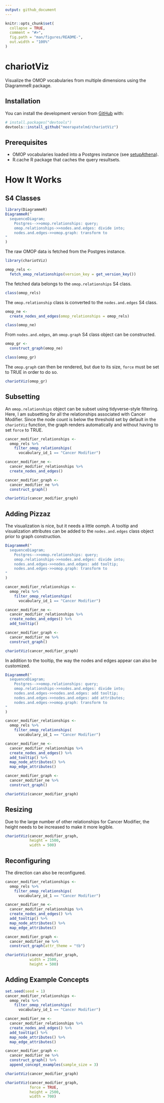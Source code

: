 ```yaml
---
output: github_document
---
```


<!-- README.md is generated from README.Rmd. Please edit that file -->

```r
knitr::opts_chunk$set(
  collapse = TRUE,
  comment = "#>",
  fig.path = "man/figures/README-",
  out.width = "100%"
)
```

# chariotViz

Visualize the OMOP vocabularies from multiple dimensions using the DiagrammeR package.  

## Installation

You can install the development version from [GitHub](https://github.com/) with:

``` r
# install.packages("devtools")
devtools::install_github("meerapatelmd/chariotViz")
```

## Prerequisites  

* OMOP vocabularies loaded into a Postgres instance (see [setupAthena](http://github.com/meerapatelmd/setupAthena)).  
* R.cache R package that caches the query resultsets.    


# How It Works  

## S4 Classes  

```r
library(DiagrammeR)
DiagrammeR("
  sequenceDiagram;
    Postgres-->>omop.relationships: query; 
    omop.relationships->>nodes.and.edges: divide into;
    nodes.and.edges->>omop.graph: transform to
"
)
```

The raw OMOP data is fetched from the Postgres instance.  

```r
library(chariotViz)

omop_rels <- 
  fetch_omop_relationships(version_key = get_version_key())
```

The fetched data belongs to the `omop.relationships` S4 class.  

```r
class(omop_rels)
```

The `omop.relationship` class is converted to the `nodes.and.edges` S4 
class. 

```r
omop_ne <- 
  create_nodes_and_edges(omop_relationships = omop_rels)

class(omop_ne)
```

From `nodes.and.edges`, an `omop.graph` S4 class object can be constructed.  

```r
omop_gr <- 
  construct_graph(omop_ne)

class(omop_gr)
```

The `omop.graph` can then be rendered, but due to its size, `force` must 
be set to TRUE in order to do so.  

```r
chariotViz(omop_gr)
```

## Subsetting   

An `omop.relationships` object can be subset using tidyverse-style filtering. 
Here, I am subsetting for all the relationships associated with Cancer Modifier. 
Since the node count is below the threshold set by default in the `chariotViz` function, 
the graph renders automatically and without having to set `force` to TRUE.  

```r
cancer_modifier_relationships <- 
  omop_rels %>% 
    filter_omop_relationships(
      vocabulary_id_1 == "Cancer Modifier")

cancer_modifier_ne <- 
  cancer_modifier_relationships %>% 
  create_nodes_and_edges()

cancer_modifier_graph <- 
  cancer_modifier_ne %>% 
  construct_graph()

chariotViz(cancer_modifier_graph)
```


## Adding Pizzaz  

The visualization is nice, but it needs a little oomph. A tooltip and 
visualization attributes can be added to the `nodes.and.edges` class object 
prior to graph construction.  

```r
DiagrammeR("
  sequenceDiagram;
    Postgres-->>omop.relationships: query; 
    omop.relationships->>nodes.and.edges: divide into;
    nodes.and.edges->>nodes.and.edges: add tooltip;
    nodes.and.edges->>omop.graph: transform to
"
)
```

```r
cancer_modifier_relationships <- 
  omop_rels %>% 
    filter_omop_relationships(
      vocabulary_id_1 == "Cancer Modifier")

cancer_modifier_ne <- 
  cancer_modifier_relationships %>% 
  create_nodes_and_edges() %>% 
  add_tooltip()

cancer_modifier_graph <- 
  cancer_modifier_ne %>% 
  construct_graph()

chariotViz(cancer_modifier_graph)
```

In addition to the tooltip, the way the nodes and edges 
appear can also be customized.  

```r
DiagrammeR("
  sequenceDiagram;
    Postgres-->>omop.relationships: query; 
    omop.relationships->>nodes.and.edges: divide into;
    nodes.and.edges->>nodes.and.edges: add tooltip;
    nodes.and.edges->>nodes.and.edges: add attributes;
    nodes.and.edges->>omop.graph: transform to
"
)
```

```r
cancer_modifier_relationships <- 
  omop_rels %>% 
    filter_omop_relationships(
      vocabulary_id_1 == "Cancer Modifier")

cancer_modifier_ne <- 
  cancer_modifier_relationships %>% 
  create_nodes_and_edges() %>% 
  add_tooltip() %>% 
  map_node_attributes() %>% 
  map_edge_attributes()

cancer_modifier_graph <- 
  cancer_modifier_ne %>% 
  construct_graph()

chariotViz(cancer_modifier_graph)
```

## Resizing  

Due to the large number of other relationships for Cancer Modifier, the 
height needs to be increased to make it more legible.  

```r
chariotViz(cancer_modifier_graph,
           height = 1500,
           width = 500)
```


## Reconfiguring  

The direction can also be reconfigured.  

```r
cancer_modifier_relationships <- 
  omop_rels %>% 
    filter_omop_relationships(
      vocabulary_id_1 == "Cancer Modifier")

cancer_modifier_ne <- 
  cancer_modifier_relationships %>% 
  create_nodes_and_edges() %>% 
  add_tooltip() %>% 
  map_node_attributes() %>% 
  map_edge_attributes()

cancer_modifier_graph <- 
  cancer_modifier_ne %>% 
  construct_graph(attr_theme = "tb")

chariotViz(cancer_modifier_graph,
           width = 2500,
           height = 500)
```

## Adding Example Concepts  

```r
set.seed(seed = 1)
cancer_modifier_relationships <- 
  omop_rels %>% 
    filter_omop_relationships(
      vocabulary_id_1 == "Cancer Modifier")

cancer_modifier_ne <- 
  cancer_modifier_relationships %>% 
  create_nodes_and_edges() %>% 
  add_tooltip() %>% 
  map_node_attributes() %>% 
  map_edge_attributes()

cancer_modifier_graph <- 
  cancer_modifier_ne %>% 
  construct_graph() %>% 
  append_concept_examples(sample_size = 3)

chariotViz(cancer_modifier_graph)

chariotViz(cancer_modifier_graph,
           force = TRUE,
           height = 2500,
           width = 700)
```


